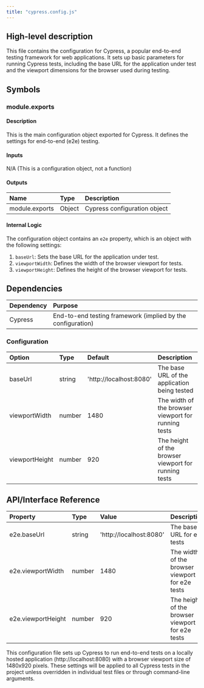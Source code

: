 ```yaml
---
title: "cypress.config.js"
---
```


## High-level description
This file contains the configuration for Cypress, a popular end-to-end testing framework for web applications. It sets up basic parameters for running Cypress tests, including the base URL for the application under test and the viewport dimensions for the browser used during testing.

## Symbols

### module.exports
#### Description
This is the main configuration object exported for Cypress. It defines the settings for end-to-end (e2e) testing.

#### Inputs
N/A (This is a configuration object, not a function)

#### Outputs
| Name | Type | Description |
|:-----|:-----|:------------|
| module.exports | Object | Cypress configuration object |

#### Internal Logic
The configuration object contains an `e2e` property, which is an object with the following settings:
1. `baseUrl`: Sets the base URL for the application under test.
2. `viewportWidth`: Defines the width of the browser viewport for tests.
3. `viewportHeight`: Defines the height of the browser viewport for tests.

## Dependencies
| Dependency | Purpose |
|:-----------|:--------|
| Cypress | End-to-end testing framework (implied by the configuration) |

### Configuration
| Option | Type | Default | Description |
|:-------|:-----|:--------|:------------|
| baseUrl | string | 'http://localhost:8080' | The base URL of the application being tested |
| viewportWidth | number | 1480 | The width of the browser viewport for running tests |
| viewportHeight | number | 920 | The height of the browser viewport for running tests |

## API/Interface Reference
| Property | Type | Value | Description |
|:---------|:-----|:------|:------------|
| e2e.baseUrl | string | 'http://localhost:8080' | The base URL for e2e tests |
| e2e.viewportWidth | number | 1480 | The width of the browser viewport for e2e tests |
| e2e.viewportHeight | number | 920 | The height of the browser viewport for e2e tests |

This configuration file sets up Cypress to run end-to-end tests on a locally hosted application (http://localhost:8080) with a browser viewport size of 1480x920 pixels. These settings will be applied to all Cypress tests in the project unless overridden in individual test files or through command-line arguments.